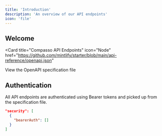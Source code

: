 ```yaml
---
title: 'Introduction'
description: 'An overview of our API endpoints'
icon: 'file'
---
```



## Welcome

<Card
  title="Compasso API Endpoints"
  icon="Node"
  href="https://github.com/mintlify/starter/blob/main/api-reference/openapi.json"
>
  View the OpenAPI specification file
</Card>

## Authentication

All API endpoints are authenticated using Bearer tokens and picked up from the specification file.

```json
"security": [
  {
    "bearerAuth": []
  }
]
```
